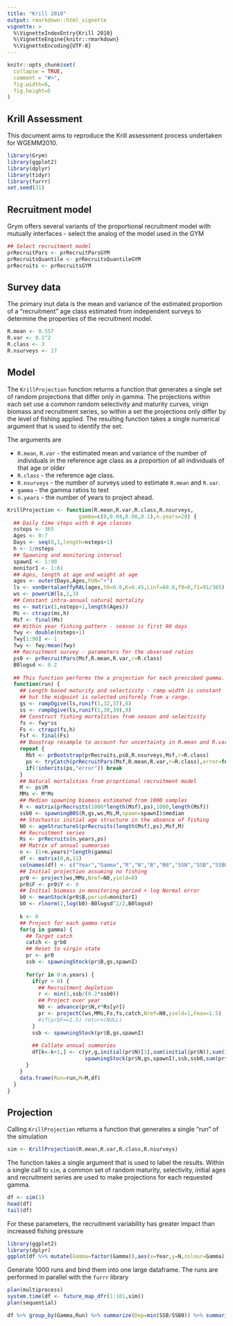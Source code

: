 ```yaml
---
title: "Krill 2010"
output: rmarkdown::html_vignette
vignette: >
  %\VignetteIndexEntry{Krill 2010}
  %\VignetteEngine{knitr::rmarkdown}
  %\VignetteEncoding{UTF-8}
---
```


```r
knitr::opts_chunk$set(
  collapse = TRUE,
  comment = "#>",
  fig.width=6,
  fig.height=5
)
```

## Krill Assessment

This document aims to reproduce the Krill assessment process undertaken for WGEMM2010.


```r
library(Grym)
library(ggplot2)
library(dplyr)
library(tidyr)
library(furrr)
set.seed(31)
```

## Recruitment model

Grym offers several variants of the proportional recruitment model with mutually interfaces -
select the analog of the model used in the GYM
```r
## Select recruitment model
prRecruitPars <- prRecruitParsGYM
prRecruitsQuantile <- prRecruitsQuantileGYM
prRecruits <- prRecruitsGYM
```

## Survey data


The primary inut data is the mean and variance of the estimated proportion of a "recruitment" age
class estimated from independent surveys to determine the properties of the recruitment model.
```r
R.mean <- 0.557
R.var <- 0.1^2
R.class <- 3
R.nsurveys <- 17
```


## Model

The `KrillProjection` function returns a function that generates a single set of random projections that
differ only in gamma.  The projections within each set use a common random selectivity and maturity
curves, virign biomass and recruitment series, so within a set the projections only differ by the
level of fishing applied.  The resulting function takes a single numerical argument that is used to
identify the set.

The arguments are 

* `R.mean`, `R.var` - the estimated mean and variance of the number of individuals in the reference
  age class as a proportion of all individuals of that age or older
* `R.class` - the reference age class.
* `R.nsurveys` - the number of surveys used to estimate `R.mean` and `R.var`.
* `gamma` - the gamma ratios to test
* `n.years` - the number of years to project ahead.

```r
KrillProjection <- function(R.mean,R.var,R.class,R.nsurveys,
                       gamma=c(0,0.04,0.08,0.1),n.years=20) {
  ## Daily time steps with 8 age classes
  nsteps <- 365
  Ages <- 0:7
  Days <- seq(0,1,length=nsteps+1)
  h <- 1/nsteps
  ## Spawning and monitoring interval
  spawnI <- 1:90
  monitorI <- 1:61
  ## Ages, length at age and weight at age
  ages <- outer(Days,Ages,FUN="+")
  ls <- vonBertalanffyRAL(ages,t0=0.0,K=0.45,Linf=60.8,f0=0,f1=91/365)
  ws <- powerLW(ls,1,3)
  ## Constant intra-annual natural mortality
  ms <- matrix(1,nsteps+1,length(Ages))
  Ms <- ctrapz(ms,h)
  Msf <- final(Ms)
  ## Within year fishing pattern - season is first 90 days
  fwy <- double(nsteps+1)
  fwy[1:90] <- 1
  fwy <- fwy/mean(fwy)
  ## Recruitment survey - parameters for the observed ratios
  ps0 <- prRecruitPars(Msf,R.mean,R.var,r=R.class)
  B0logsd <- 0.2
  
  ## This function performs the a projection for each prescibed gamma.
  function(run) {
    ## Length based maturity and selectivity - ramp width is constant
    ## but the midpoint is selected uniformly from a range.
    gs <- rampOgive(ls,runif(1,32,37),6)
    ss <- rampOgive(ls,runif(1,30,39),9)
    ## Construct fishing mortalities from season and selectivity
    fs <- fwy*ss
    Fs <- ctrapz(fs,h)
    Fsf <- final(Fs)
    ## Boostrap resample to account for uncertainty in R.mean and R.var
    repeat {
      Rbt <- prBootstrap(prRecruits,ps0,R.nsurveys,Msf,r=R.class)
      ps <- tryCatch(prRecruitPars(Msf,R.mean,R.var,r=R.class),error=function(e) e)
      if(!inherits(ps,"error")) break
    }
    ## Natural mortalities from proprtional recruitment model
    M <- ps$M
    MMs <- M*Ms
    ## Median spawning biomass estimated from 1000 samples
    R <- matrix(prRecruits(1000*length(Msf),ps),1000,length(Msf))
    ssb0 <- spawningB0S(R,gs,ws,Ms,M,spawn=spawnI)$median
    ## Stochastic initial age structure in the absence of fishing
    N0 <- ageStructureS(prRecruits(length(Msf),ps),Msf,M)
    ## Recruitment series
    Rs <- prRecruits(n.years,ps)
    ## Matrix of annual summaries
    n <- (1+n.years)*length(gamma)
    df <- matrix(0,n,11)
    colnames(df) <- c("Year","Gamma","R","N","B","B0","SSN","SSB","SSB0","Catch","F")
    ## Initial projection assuming no fishing
    pr0 <- project(ws,MMs,Nref=N0,yield=0)
    pr0$F <- pr0$Y <- 0
    ## Initial biomass in monitoring period + log Normal error
    b0 <- meanStock(pr0$B,period=monitorI)
    b0 <- rlnorm(1,log(b0)-B0logsd^2/2,B0logsd)
    
    k <- 0
    ## Project for each gamma ratio
    for(g in gamma) {
      ## Target catch
      catch <- g*b0
      ## Reset to virgin state
      pr <- pr0
      ssb <- spawningStock(pr$B,gs,spawnI)
      
      for(yr in 0:n.years) {
        if(yr > 0) {
          ## Recruitment depletion
          r <- min(1,ssb/(0.2*ssb0))
          ## Project over year
          N0 <- advance(pr$N,r*Rs[yr])
          pr <- projectC(ws,MMs,Fs,fs,catch,Nref=N0,yield=1,Fmax=1.5)
          #if(pr$F==1.5) return(NULL)
        }
        ssb <- spawningStock(pr$B,gs,spawnI)
        
        ## Collate annual summaries
        df[k<-k+1,] <- c(yr,g,initial(pr$N)[1],sum(initial(pr$N)),sum(initial(pr$B)),b0,
                         spawningStock(pr$N,gs,spawnI),ssb,ssb0,sum(pr$Y),pr$F)
      }
    }
    data.frame(Run=run,M=M,df)
  }
}
```



## Projection

Calling `KrillProjection` returns a function that generates a single "run" of the simulation
```r
sim <- KrillProjection(R.mean,R.var,R.class,R.nsurveys) 
```

The function takes a single argument that is used to label the results.  Within a single call to
`sim`, a common set of random maturity, selectivity, initial ages and recruitment series are used to
make projections for each requested gamma.
```r
df <- sim(1)
head(df)
tail(df)
```

For these parameters, the recruitment variability has greater impact
than increased fishing pressure
```r
library(ggplot2)
library(dplyr)
ggplot(df %>% mutate(Gamma=factor(Gamma)),aes(x=Year,y=N,colour=Gamma))+geom_line()
```

Generate 1000 runs and bind them into one large dataframe.  The runs are performed in parallel with
the `furrr` library
```r
plan(multiprocess)
system.time(df <- future_map_dfr(1:101,sim))
plan(sequential)
```

```r
df %>% group_by(Gamma,Run) %>% summarize(Dep=min(SSB/SSB0)) %>% summarize(Pr=mean(Dep < 0.2))
```
